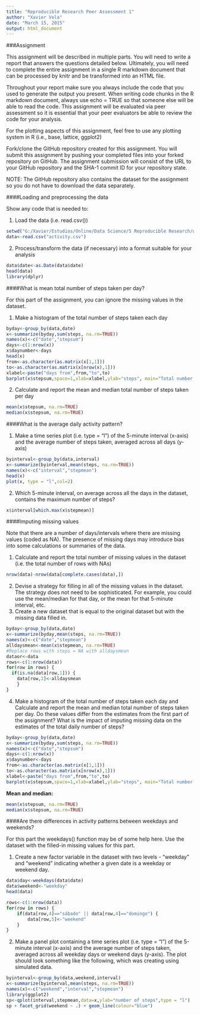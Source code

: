 ```yaml
---
title: "Reproducible Research Peer Assessment 1"
author: "Xavier Vela"
date: "March 15, 2015"
output: html_document
---
```


###Assignment

This assignment will be described in multiple parts. You will need to write a
report that answers the questions detailed below. Ultimately, you will need to
complete the entire assignment in a single R markdown document that can
be processed by knitr and be transformed into an HTML file.

Throughout your report make sure you always include the code that you used to
generate the output you present. When writing code chunks in the R markdown
document, always use echo = TRUE so that someone else will be able to read
the code. This assignment will be evaluated via peer assessment so it
is essential that your peer evaluators be able to review the code for
your analysis.

For the plotting aspects of this assignment, feel free to use any plotting system
in R (i.e., base, lattice, ggplot2)

Fork/clone the GitHub repository created for this assignment. You will submit
this assignment by pushing your completed files into your forked repository on
GitHub. The assignment submission will consist of the URL to your GitHub
repository and the SHA-1 commit ID for your repository state.

NOTE: The GitHub repository also contains the dataset for the assignment so
you do not have to download the data separately.


####Loading and preprocessing the data


Show any code that is needed to:

1) Load the data (i.e. read.csv())

```r
setwd("G:/Xavier/Estudios/Online/Data Science/5 Reproducible Research/working directory XV")
data<-read.csv("activity.csv")
```

2) Process/transform the data (if necessary) into a format suitable for your analysis

```r
data$date<-as.Date(data$date)
head(data)
library(dplyr)
```


####What is mean total number of steps taken per day?


For this part of the assignment, you can ignore the missing values in the dataset.

1) Make a histogram of the total number of steps taken each day

```r
byday<-group_by(data,date)
x<-summarize(byday,sum(steps, na.rm=TRUE))
names(x)<-c("date","stepsum")
days<-c(1:nrow(x))
x$daynumber<-days
head(x)
from<-as.character(as.matrix(x[1,1]))
to<-as.character(as.matrix(x[nrow(x),1]))
xlabel<-paste("days from",from,"to",to)
barplot(x$stepsum,space=1,xlab=xlabel,ylab="steps", main="Total number of steps",names.arg=days,col=3)
```

2) Calculate and report the mean and median total number of steps taken per day

```r
mean(x$stepsum, na.rm=TRUE)
median(x$stepsum, na.rm=TRUE)
```


####What is the average daily activity pattern?


1) Make a time series plot (i.e. type = "l") of the 5-minute interval (x-axis) and the average number of steps taken, averaged across all days (y-axis)

```r
byinterval<-group_by(data,interval)
x<-summarize(byinterval,mean(steps, na.rm=TRUE))
names(x)<-c("interval","stepmean")
head(x)
plot(x, type = "l",col=2)
```

2) Which 5-minute interval, on average across all the days in the dataset, contains the maximum number of steps?

```r
x$interval[which.max(x$stepmean)]
```


####Imputing missing values


Note that there are a number of days/intervals where there are missing values (coded as NA). The presence of missing days may introduce bias into some calculations or summaries of the data.

1) Calculate and report the total number of missing values in the dataset (i.e. the total number of rows with NAs)

```r
nrow(data)-nrow(data[complete.cases(data),])
```

2) Devise a strategy for filling in all of the missing values in the dataset. The strategy does not need to be sophisticated. For example, you could use the mean/median for that day, or the mean for that 5-minute interval, etc.
3) Create a new dataset that is equal to the original dataset but with the missing data filled in.

```r
byday<-group_by(data,date)
x<-summarize(byday,mean(steps, na.rm=TRUE))
names(x)<-c("date","stepmean")
alldaysmean<-mean(x$stepmean, na.rm=TRUE)
#Replace rows with steps = NA with alldaysmean
dataor<-data
rows<-c(1:nrow(data))
for(row in rows) {
  if(is.na(data[row,1])) {
  	data[row,1]<-alldaysmean
	}
}
```

4) Make a histogram of the total number of steps taken each day and Calculate and report the mean and median total number of steps taken per day. Do these values differ from the estimates from the first part of the assignment? What is the impact of imputing missing data on the estimates of the total daily number of steps?

```r
byday<-group_by(data,date)
x<-summarize(byday,sum(steps, na.rm=TRUE))
names(x)<-c("date","stepsum")
days<-c(1:nrow(x))
x$daynumber<-days
from<-as.character(as.matrix(x[1,1]))
to<-as.character(as.matrix(x[nrow(x),1]))
xlabel<-paste("days from",from,"to",to)
barplot(x$stepsum,space=1,xlab=xlabel,ylab="steps", main="Total number of steps",names.arg=days,col=3)
```

**Mean and median:**

```r
mean(x$stepsum, na.rm=TRUE)
median(x$stepsum, na.rm=TRUE)
```


####Are there differences in activity patterns between weekdays and weekends?


For this part the weekdays() function may be of some help here. Use the dataset with the filled-in missing values for this part.


1) Create a new factor variable in the dataset with two levels - "weekday" and "weekend" indicating whether a given date is a weekday or weekend day.

```r
data$day<-weekdays(data$date)
data$weekend<-"weekday"
head(data)

rows<-c(1:nrow(data))
for(row in rows) {
	if(data[row,4]=="sábado" || data[row,4]=="domingo") {
		data[row,5]<-"weekend"
	}
}
```


2) Make a panel plot containing a time series plot (i.e. type = "l") of the 5-minute interval (x-axis) and the average number of steps taken, averaged across all weekday days or weekend days (y-axis). The plot should look something like the following, which was creating using simulated data.

```r
byinterval<-group_by(data,weekend,interval)
x<-summarize(byinterval,mean(steps, na.rm=TRUE))
names(x)<-c("weekend","interval","stepmean")
library(ggplot2)
sp<-qplot(interval,stepmean,data=x,ylab="number of steps",type = "l")
sp + facet_grid(weekend ~ .) + geom_line(colour="blue")
```


